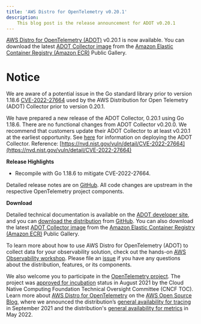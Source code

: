 ```yaml
---
title: 'AWS Distro for OpenTelemetry v0.20.1'
description:
    This blog post is the release announcement for ADOT v0.20.1
---
```



<SectionSeparator />

[AWS Distro for OpenTelemetry (ADOT)](https://aws-otel.github.io/) v0.20.1 is now available. 
You can download the latest [ADOT Collector image](https://gallery.ecr.aws/aws-observability/aws-otel-collector) from the 
[Amazon Elastic Container Registry (Amazon ECR)](https://aws.amazon.com/ecr/) Public Gallery.

<SectionSeparator />

# Notice 

We are aware of a potential issue in the Go standard library prior to version 1.18.6 [CVE-2022-27664](https://nvd.nist.gov/vuln/detail/CVE-2022-27664) used by 
the AWS Distribution for Open Telemetry (ADOT) Collector prior to version 0.20.1.

We have prepared a new release of the ADOT Collector, 0.20.1 using Go 1.18.6. There are no functional changes from ADOT Collector v0.20.0. 
We recommend that customers update their ADOT Collector to at least v0.20.1 at the earliest opportunity. 
See [here](https://aws-otel.github.io/docs/getting-started/collector) for information on deploying the ADOT Collector.
Reference: [https://nvd.nist.gov/vuln/detail/CVE-2022-27664](https://nvd.nist.gov/vuln/detail/CVE-2022-27664)

**Release Highlights**

* Recompile with Go 1.18.6 to mitigate CVE-2022-27664.

Detailed release notes are on [GitHub](https://github.com/aws-observability/aws-otel-collector/releases). 
All code changes are upstream in the respective OpenTelemetry project components.

**Download**

Detailed technical documentation is available on the [ADOT developer site](https://aws-otel.github.io/), 
and you can [download the distribution](https://aws-otel.github.io/download) from 
[GitHub](https://github.com/aws-observability/aws-otel-collector/releases/tag/v0.20.0). 
You can also download the latest [ADOT Collector image](https://gallery.ecr.aws/aws-observability/aws-otel-collector) 
from the [Amazon Elastic Container Registry (Amazon ECR)](https://aws.amazon.com/ecr/) Public Gallery.

To learn more about how to use AWS Distro for OpenTelemetry (ADOT) to collect data for your observability solution, 
check out the hands-on [AWS Observability workshop](https://observability.workshop.aws/en/adot.html). 
Please file an [issue](https://github.com/aws-observability/aws-otel-community/issues) if you have any 
questions about the distribution, features, or its components.

We also welcome you to participate in the [OpenTelemetry project](https://github.com/open-telemetry). 
The project was [approved for incubation](https://www.cncf.io/blog/2021/08/26/opentelemetry-becomes-a-cncf-incubating-project/) status 
in August 2021 by the Cloud Native Computing Foundation Technical Oversight Committee (CNCF TOC). Learn more about
[AWS Distro for OpenTelemetry](https://aws.amazon.com/blogs/opensource/category/management-tools/aws-distro-for-opentelemetry/) on the 
[AWS Open Source Blog](https://aws.amazon.com/blogs/opensource/category/management-tools/aws-distro-for-opentelemetry/), where we announced 
the distribution’s [general availability for tracing](https://aws.amazon.com/blogs/opensource/aws-distro-for-opentelemetry-is-now-ga-for-tracing/) in September 2021 
and the distribution's [general availability for metrics](https://aws.amazon.com/blogs/opensource/aws-distro-for-opentelemetry-is-now-generally-available-for-metrics/) in May 2022.